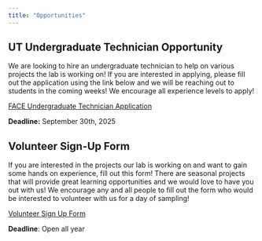 ```yaml
---
title: "Opportunities"
---
```


## UT Undergraduate Technician Opportunity

We are looking to hire an undergraduate technician to help on various projects the lab is working on! If you are interested in applying, please fill out the application using the link below and we will be reaching out to students in the coming weeks! We encourage all experience levels to apply!

[FACE Undergraduate Technician Application](https://docs.google.com/forms/d/1jDkz1H4FdJpNW3Wg6gF5K5hPEjPQXlmVa_VfUXhlw4Q/edit)

**Deadline:** September 30th, 2025

## Volunteer Sign-Up Form

If you are interested in the projects our lab is working on and want to gain some hands on experience, fill out this form! There are seasonal projects that will provide great learning opportunities and we would love to have you out with us! We encourage any and all people to fill out the form who would be interested to volunteer with us for a day of sampling!

[Volunteer Sign Up Form](https://docs.google.com/forms/d/1YLUMSWGRt8R1QC52l4-2wjR_lVdnfVq8xzzBreAFO7Q/edit)

**Deadline**: Open all year
